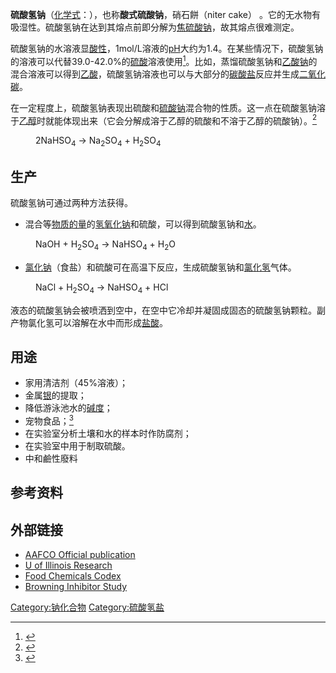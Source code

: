 {{Chembox
| Name = 硫酸氢钠
| NameEn = Sodium bisulfate
| ImageFile = Sodium bisulfate.svg
| ImageFile2 = Sodium-bisulfate-3D-balls-ionic.png
| ImageFile3 = Sodium bisufate crystal.jpg
| OtherNames = 酸式硫酸钠, 硝石餅（niter cake）
| Section1 = {{Chembox Identifiers
| CASNo = 7681-38-1
| CASNo_Ref = {{cascite|correct|CAS}}
| CASNo1 = 10034-88-5
| CASNo1_Comment =  (monohydrate)
| CASNo1_Ref = {{cascite|correct|??}}
|  RTECS  =  VZ1860000
|  EINECS  =  231-665-7
|  PubChem  =  516919
|  ChemSpiderID_Ref  = {{chemspidercite|correct|chemspider}}|  ChemSpiderID  =  56397
|  SMILES  =  [Na+].[O-]S(=O)(=O)O
|  InChI  =  1/Na.H2O4S/c;1-5(2,3)4/h;(H2,1,2,3,4)/q+1;/p-1
|  InChIKey  =  WBHQBSYUUJJSRZ-REWHXWOFAO
|  StdInChI_Ref  = {{stdinchicite|correct|chemspider}}|  StdInChI  =  1S/Na.H2O4S/c;1-5(2,3)4/h;(H2,1,2,3,4)/q+1;/p-1
|  StdInChIKey_Ref  = {{stdinchicite|correct|chemspider}}|  StdInChIKey  =  WBHQBSYUUJJSRZ-UHFFFAOYSA-M
}}
| Section2 = {{Chembox Properties
| Formula = NaHSO<sub>4</sub>
| MolarMass = （无水）120.06 g mol<sup>-1</sup><br />（一水）138.07
| Appearance = 白色固体
| Density = 2.742 [[克|g]]/[[平方厘米|cm<sup>3</sup>]] （无水物）
| SolubleOther = 50 g / 100 [[毫升|mL]]<br />（无水物，0°C）<br />100 g / 100 mL<br />（无水物，100°C）
| pKa = 1.9
| MeltingPt = 58.5°C （一水物）<br />>315°C时无水物分解
| BoilingPt = 分解为[[焦硫酸钠|焦硫酸钠]]<br />（Na<sub>2</sub>S<sub>2</sub>O<sub>7</sub>）
}}
| Section3 = {{Chembox Hazards
| ExternalMSDS = <ref name="MSDS">[http://www.sciencelab.com/msds.php?msdsId=9927267 External MSDS]</ref>
| NFPA-H = 3
| NFPA-F = 0
| NFPA-R = 0
| NFPA-O =
| RPhrases = {{R34}}, {{R41}}
| SPhrases = {{S24/25}}, {{S26}}, {{S36/37/39}}
}}
| Section4 = {{Chembox Structure
| CrystalStruct = 三斜（无水物）<br />单斜（一水物）
}}
| Section5 = {{Chembox Related
| OtherAnions = [[硫酸氢钾|硫酸氢钾]]、[[硫酸氢钙|硫酸氢钙]]
| OtherCations = [[硫酸钠|硫酸钠]]
| OtherCpds = [[硫酸|硫酸]]
}}
}}

'''硫酸氢钠'''（[[化学式|化学式]]：{{化學式|鈉|氫|硫|氧|4}}），也称'''酸式硫酸钠'''，硝石餅（niter cake） 。它的无水物有吸湿性。硫酸氢钠在达到其熔点前即分解为[[焦硫酸钠|焦硫酸钠]]，故其熔点很难测定。

硫酸氢钠的水溶液显[[酸性|酸性]]，1mol/L溶液的[[pH|pH]]大约为1.4。在某些情况下，硫酸氢钠的溶液可以代替39.0-42.0%的[[硫酸|硫酸]]溶液使用<ref name="Acid">{{cite web|url=http://www.sciencelab.com/page/S/PVAR/10426/SLS4258|title=Sodium Hydrogen Sulfate|accessdate=2008-10-19|archive-date=2009-01-11|archive-url=https://web.archive.org/web/20090111045526/http://www.sciencelab.com/page/S/PVAR/10426/SLS4258|dead-url=no}}</ref>。比如，蒸馏硫酸氢钠和[[乙酸钠|乙酸钠]]的混合溶液可以得到[[乙酸|乙酸]]，硫酸氢钠溶液也可以与大部分的[[碳酸盐|碳酸盐]]反应并生成[[二氧化碳|二氧化碳]]。

在一定程度上，硫酸氢钠表现出硫酸和[[硫酸钠|硫酸钠]]混合物的性质。这一点在硫酸氢钠溶于[[乙醇|乙醇]]时就能体现出来（它会分解成溶于乙醇的硫酸和不溶于乙醇的硫酸钠）。<ref name="merck">{{cite book|title=Merck Index of Chemicals and Drugs|edition=9th ed}}</ref>

: 2NaHSO<sub>4</sub> → Na<sub>2</sub>SO<sub>4</sub> + H<sub>2</sub>SO<sub>4</sub>

== 生产 ==

硫酸氢钠可通过两种方法获得。

* 混合等[[物质的量|物质的量]]的[[氢氧化钠|氢氧化钠]]和硫酸，可以得到硫酸氢钠和[[水|水]]。

: NaOH + H<sub>2</sub>SO<sub>4</sub> → NaHSO<sub>4</sub> + H<sub>2</sub>O

* [[氯化钠|氯化钠]]（食盐）和硫酸可在高温下反应，生成硫酸氢钠和[[氯化氢|氯化氢]]气体。

: NaCl + H<sub>2</sub>SO<sub>4</sub> → NaHSO<sub>4</sub> + HCl

液态的硫酸氢钠会被喷洒到空中，在空中它冷却并凝固成固态的硫酸氢钠颗粒。副产物氯化氢可以溶解在水中而形成[[盐酸|盐酸]]。

== 用途 ==

* 家用清洁剂（45%溶液）；
* 金属[[银|银]]的提取；
* 降低游泳池水的[[碱度|碱度]]；
* 宠物食品；<ref name="pet">{{cite web|url=http://www.chickensoupforthepetloverssoul.com/products/cats/dry_food/adult_cat_formula/|title=Adult Cat Formula|accessdate=2008-10-19|deadurl=yes|archiveurl=https://web.archive.org/web/20081008142244/http://www.chickensoupforthepetloverssoul.com/products/cats/dry_food/adult_cat_formula/|archivedate=2008-10-08}}</ref>
* 在实验室分析土壤和水的样本时作防腐剂；
* 在实验室中用于制取硫酸。
* 中和鹼性廢料

== 参考资料 ==
{{reflist}}

== 外部链接 ==

*[http://www.aafco.org AAFCO Official publication] {{Wayback|url=http://www.aafco.org/ |date=20200817072753 }}
*[http://www.ncbi.nlm.nih.gov/pubmed/14620912 U of Illinois Research] {{Wayback|url=http://www.ncbi.nlm.nih.gov/pubmed/14620912 |date=20140328164251 }}
*[http://books.google.com/books?id=k7Mk7-SUIKkC&pg=PA406&lpg=PA406&dq=food+chemicals+codex+sodium+bisulfate&source=bl&ots=3sC0KGhhhl&sig=dqsfweNjV7oYkcXuIuNz9clCyx4&hl=en&ei=BjbXSryZEZGmML2OlNEI&sa=X&oi=book_result&ct=result&resnum=1&ved=0CBAQ6AEwAA#v=onepage&q=&f=false Food Chemicals Codex] {{Wayback|url=http://books.google.com/books?id=k7Mk7-SUIKkC&pg=PA406&lpg=PA406&dq=food+chemicals+codex+sodium+bisulfate&source=bl&ots=3sC0KGhhhl&sig=dqsfweNjV7oYkcXuIuNz9clCyx4&hl=en&ei=BjbXSryZEZGmML2OlNEI&sa=X&oi=book_result&ct=result&resnum=1&ved=0CBAQ6AEwAA#v=onepage&q=&f=false |date=20140703112315 }}
*[http://www.entrepreneur.com/tradejournals/article/193478945.html Browning Inhibitor Study]

{{钠化合物}}

[[Category:钠化合物|Category:钠化合物]]
[[Category:硫酸氢盐|Category:硫酸氢盐]]